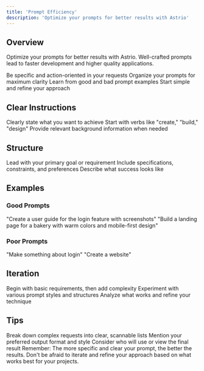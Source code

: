 ```yaml
---
title: 'Prompt Efficiency'
description: 'Optimize your prompts for better results with Astrio'
---
```


## Overview

Optimize your prompts for better results with Astrio. Well-crafted prompts lead to faster development and higher quality applications.

<CardGroup cols={2}>
  <Card
    title="Clear Instructions"
    icon="bullseye"
    href="#clear-instructions"
  >
    Be specific and action-oriented in your requests
  </Card>
  <Card
    title="Structure"
    icon="list"
    href="#structure"
  >
    Organize your prompts for maximum clarity
  </Card>
  <Card
    title="Examples"
    icon="lightbulb"
    href="#examples"
  >
    Learn from good and bad prompt examples
  </Card>
  <Card
    title="Iteration"
    icon="repeat"
    href="#iteration"
  >
    Start simple and refine your approach
  </Card>
</CardGroup>

## Clear Instructions

<Steps>
  <Step title="Be Specific">
    Clearly state what you want to achieve
  </Step>
  <Step title="Use Action Language">
    Start with verbs like "create," "build," "design"
  </Step>
  <Step title="Include Context">
    Provide relevant background information when needed
  </Step>
</Steps>

## Structure

<Steps>
  <Step title="Start with Main Request">
    Lead with your primary goal or requirement
  </Step>
  <Step title="Add Supporting Details">
    Include specifications, constraints, and preferences
  </Step>
  <Step title="End with Expected Outcome">
    Describe what success looks like
  </Step>
</Steps>

## Examples

### Good Prompts

<CardGroup cols={2}>
  <Card
    title="Specific Request"
    icon="circle-check"
  >
    "Create a user guide for the login feature with screenshots"
  </Card>
  <Card
    title="Detailed Context"
    icon="circle-check"
  >
    "Build a landing page for a bakery with warm colors and mobile-first design"
  </Card>
</CardGroup>

### Poor Prompts

<CardGroup cols={2}>
  <Card
    title="Vague Request"
    icon="circle-x"
  >
    "Make something about login"
  </Card>
  <Card
    title="No Context"
    icon="circle-x"
  >
    "Create a website"
  </Card>
</CardGroup>

## Iteration

<Steps>
  <Step title="Start Simple">
    Begin with basic requirements, then add complexity
  </Step>
  <Step title="Test Different Approaches">
    Experiment with various prompt styles and structures
  </Step>
  <Step title="Learn from Results">
    Analyze what works and refine your technique
  </Step>
</Steps>

## Tips

<CardGroup cols={3}>
  <Card
    title="Use Bullet Points"
    icon="list"
  >
    Break down complex requests into clear, scannable lists
  </Card>
  <Card
    title="Specify Format"
    icon="file-lines"
  >
    Mention your preferred output format and style
  </Card>
  <Card
    title="Mention Audience"
    icon="users"
  >
    Consider who will use or view the final result
  </Card>
</CardGroup>

<Note>
Remember: The more specific and clear your prompt, the better the results. Don't be afraid to iterate and refine your approach based on what works best for your projects.
</Note>
